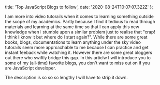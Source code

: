   title: 'Top JavaScript Blogs to follow',
  date: '2020-08-24T10:07:07.322Z'
};

I am more into video tutorails when it comes to learning something outside the scope of my academics. Partly because I find it tedious to read through materials and learning at the same time so that I can apply this new knowledge when I stumble upon a similar problem just to realise that "crap! I think I know it but where do I start again?". While there are some great books, blogs, documentations to learn anything under the sky video tutorails seem more approachable to me because I can practice and get instant feeback while watching it. However there are some great bloggers out there who swiftly bridge this gap. In this articlw I will introduce you to some of my (all-time) favorite blogs, you don't want to miss out on if you are JavaScript developer.

<!-- more -->

The description is so so so lengthy I will have to strip it down.
